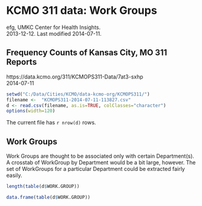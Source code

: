 # KCMO 311 data:  Work Groups
efg, UMKC Center for Health Insights.  
2013-12-12.  Last modified 2014-07-11.  

## Frequency Counts of Kansas City, MO 311 Reports
https://data.kcmo.org/311/KCMOPS311-Data/7at3-sxhp  
2014-07-11  

```r
setwd("C:/Data/Cities/KCMO/data-kcmo-org/KCMOPS311/")
filename <-  "KCMOPS311-2014-07-11-113827.csv"
d <- read.csv(filename, as.is=TRUE, colClasses="character")
options(width=120)
```
The current file has `r nrow(d)` rows.

## Work Groups

Work Groups are thought to be associated only with certain Department(s).  A crosstab of WorkGroup by Department would be a bit large, however.  The set of WorkGroups for a particular Department could be extracted fairly easily.
```r
length(table(d$WORK.GROUP))

data.frame(table(d$WORK.GROUP))
```